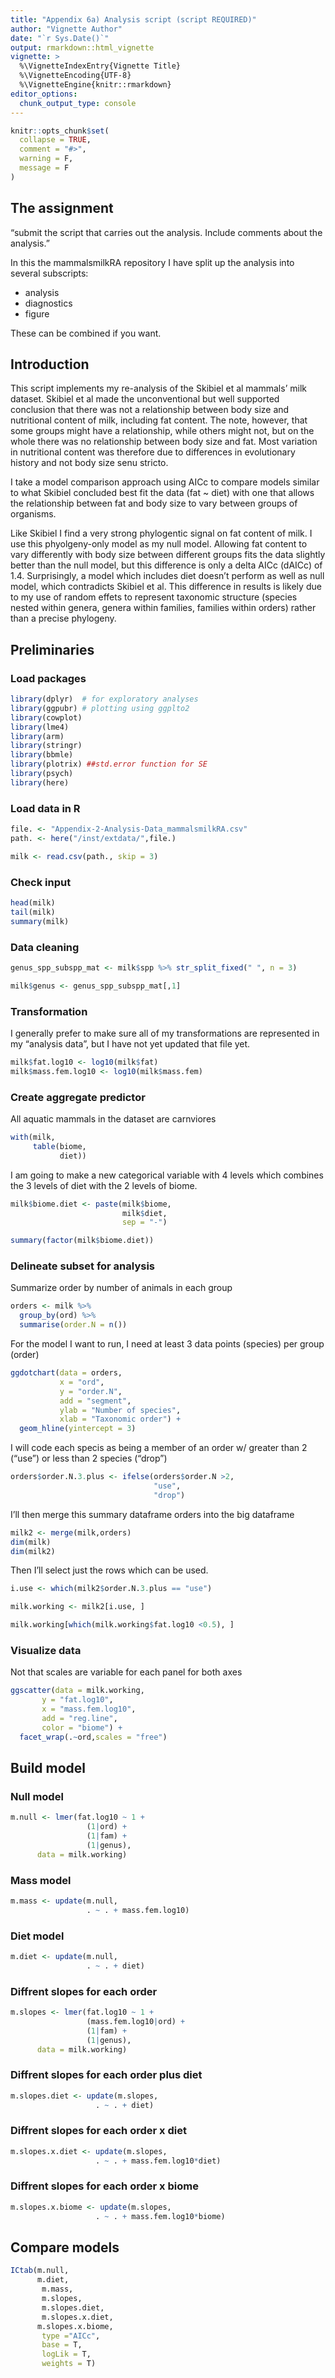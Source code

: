 ```yaml
---
title: "Appendix 6a) Analysis script (script REQUIRED)"
author: "Vignette Author"
date: "`r Sys.Date()`"
output: rmarkdown::html_vignette
vignette: >
  %\VignetteIndexEntry{Vignette Title}
  %\VignetteEncoding{UTF-8}
  %\VignetteEngine{knitr::rmarkdown}
editor_options: 
  chunk_output_type: console
---
```


```r
knitr::opts_chunk$set(
  collapse = TRUE,
  comment = "#>",
  warning = F,
  message = F
)
```

## The assignment

"submit the script that carries out the analysis.  Include comments about the analysis."

In this the mammalsmilkRA repository I have split up the analysis into several subscripts:

* analysis
* diagnostics
* figure

These can be combined if you want.


## Introduction

This script implements my re-analysis of the Skibiel et al mammals' milk dataset.  Skibiel et al made the unconventional but well supported conclusion that there was not a relationship between body size and nutritional content of milk, including fat content.  The note, however, that some groups might have a relationship, while others might not, but on the whole there was no relationship between body size and fat.  Most variation in nutritional content was therefore due to differences in evolutionary history and not body size senu stricto.

I take a model comparison approach using AICc to compare models similar to what Skibiel concluded best fit the data (fat ~ diet) with one that allows the relationship between fat and body size to vary between groups of organisms.  

Like Skibiel I find a very strong phylogentic signal on fat content of milk.  I use this phyolgeny-only model as my null model.  Allowing fat content to vary differently with body size between different groups fits the data slightly better than the null model, but this difference is only a delta AICc (dAICc) of 1.4.  Surprisingly, a model which includes diet doesn't perform as well as  null model, which contradicts Skibiel et al.  This difference in results is likely due to my use of random effets to represent taxonomic structure (species nested within genera, genera within families, families within orders) rather than a precise phylogeny.   


## Preliminaries

### Load packages

```r
library(dplyr)  # for exploratory analyses
library(ggpubr) # plotting using ggplto2
library(cowplot)
library(lme4)
library(arm)
library(stringr) 
library(bbmle)
library(plotrix) ##std.error function for SE
library(psych)
library(here)
```




### Load data in R

```r
file. <- "Appendix-2-Analysis-Data_mammalsmilkRA.csv"
path. <- here("/inst/extdata/",file.)

milk <- read.csv(path., skip = 3)
```

### Check input

```r
head(milk)
tail(milk)
summary(milk)
```

### Data cleaning

```r
genus_spp_subspp_mat <- milk$spp %>% str_split_fixed(" ", n = 3)

milk$genus <- genus_spp_subspp_mat[,1]
```


### Transformation

I generally prefer to make sure all of my transformations are represented in my "analysis data", but I have not yet updated that file yet.
```r
milk$fat.log10 <- log10(milk$fat)
milk$mass.fem.log10 <- log10(milk$mass.fem)

```


### Create aggregate predictor

All aquatic mammals in the dataset are carnviores
```r
with(milk, 
     table(biome, 
           diet))
```

I am going to make a new categorical variable with 4 levels which combines the 3 levels of diet with the 2 levels of biome.
```r
milk$biome.diet <- paste(milk$biome,
                         milk$diet,
                         sep = "-")

summary(factor(milk$biome.diet))
```


### Delineate subset for analysis

Summarize order by number of animals in each group
```r
orders <- milk %>% 
  group_by(ord) %>% 
  summarise(order.N = n())


```

For the model I want to run, I need at least 3 data points (species) per group (order)

```r
ggdotchart(data = orders,
           x = "ord",
           y = "order.N",
           add = "segment",
           ylab = "Number of species",
           xlab = "Taxonomic order") +
  geom_hline(yintercept = 3)
```


I will code each specis as being a member of an order w/ greater than 2 ("use") or less than 2 species ("drop")
```r
orders$order.N.3.plus <- ifelse(orders$order.N >2,
                                "use",
                                "drop")

```

I'll then merge this summary dataframe orders into the big dataframe

```r
milk2 <- merge(milk,orders)
dim(milk)
dim(milk2)

```

Then I'll select just the rows which can be used.

```r

i.use <- which(milk2$order.N.3.plus == "use")

milk.working <- milk2[i.use, ]
```

```r
milk.working[which(milk.working$fat.log10 <0.5), ]
```

### Visualize data

Not that scales are variable for each panel for both axes
```r

ggscatter(data = milk.working,
       y = "fat.log10",
       x = "mass.fem.log10",
       add = "reg.line",
       color = "biome") +
  facet_wrap(.~ord,scales = "free")
```




## Build model

### Null model
```r
m.null <- lmer(fat.log10 ~ 1 +
                 (1|ord) +
                 (1|fam) +
                 (1|genus),
      data = milk.working)
```

### Mass model
```r
m.mass <- update(m.null, 
                 . ~ . + mass.fem.log10)
```

### Diet model
```r
m.diet <- update(m.null, 
                 . ~ . + diet)
```



### Diffrent slopes for each order

```r
m.slopes <- lmer(fat.log10 ~ 1 +
                 (mass.fem.log10|ord) +
                 (1|fam) +
                 (1|genus),
      data = milk.working)
```

### Diffrent slopes for each order plus diet

```r
m.slopes.diet <- update(m.slopes, 
                   . ~ . + diet)
```


### Diffrent slopes for each order x diet

```r
m.slopes.x.diet <- update(m.slopes, 
                   . ~ . + mass.fem.log10*diet)
```

### Diffrent slopes for each order x biome

```r
m.slopes.x.biome <- update(m.slopes, 
                   . ~ . + mass.fem.log10*biome)
```

## Compare models

```r
ICtab(m.null,
      m.diet,
       m.mass,
       m.slopes,
       m.slopes.diet,
       m.slopes.x.diet,
      m.slopes.x.biome,
       type ="AICc",
       base = T,
       logLik = T,
       weights = T)
```





